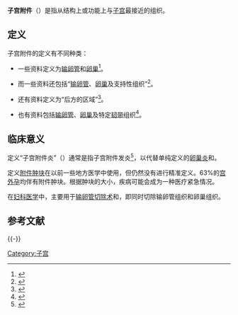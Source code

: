 {{Infobox anatomy
| Name        = 子宫附件 
| Latin       = adnexa uteri
| Image       = Scheme female reproductive system-zh yue.svg
| Caption     = 女性解剖示意图正面  
| Image2      = Gray1161 zh.png 
| Caption2    = 子宫及右侧阔韧带后面 
| Precursor   =
| System      =
| Artery      =
| Vein        =
| Nerve       =
| Lymph       =
}}
'''子宫附件'''（{{lang|en|adnexa of uterus, uterine appendages}}）是指从结构上或功能上与[[子宫|子宫]]最接近的组织。

==定义==
子宫附件的定义有不同种类：
* 一些资料定义为[[输卵管|输卵管]]和[[卵巢|卵巢]]<ref name="isbn0-7817-4190-4">{{cite book |author=Worzala, Katherine; Dale Berg |title=Atlas of adult physical diagnosis |url=https://archive.org/details/atlasofadultphys0000berg |publisher=Lippincott Williams & Wilkins |location=Hagerstwon, MD |year=2006 |pages=[https://archive.org/details/atlasofadultphys0000berg/page/66 66] |isbn=0-7817-4190-4 |oclc= |doi= |accessdate=}}</ref>。

* 而一些资料还包括“[[输卵管|输卵管]]、[[卵巢|卵巢]]及支持性组织”<ref name="isbn0-443-07088-1">{{cite book |author=Ramsden, Ian; Philip Welsby |title=Clinical history taking and examination: an illustrated color text |url=https://archive.org/details/clinicalhistoryt0000wels |publisher=Churchill Livingstone |location=Edinburgh |year=2002 |pages=[https://archive.org/details/clinicalhistoryt0000wels/page/65 65] |isbn=0-443-07088-1 |oclc= |doi= |accessdate=}}</ref>。

* 还有资料定义为“{{link-en|阔韧带|broad ligaments}}后方的{{link-en|小盆腔|true pelvis}}区域”<ref name="isbn0-7216-4585-2">{{cite book |author=Reva Arnez Curry; Tempkin, Betty Bates |title=Ultrasonography: an introduction to normal structure and functional anatomy |url=https://archive.org/details/ultrasonographyi0000unse |publisher=W.B. Saunders Co |location=Philadelphia |year=1995 |pages=[https://archive.org/details/ultrasonographyi0000unse/page/222 222] |isbn=0-7216-4585-2 |oclc= |doi= |accessdate=}}</ref>。

* 也有资料包括[[输卵管|输卵管]]、[[卵巢|卵巢]]及特定[[韧带|韧带]]组织<ref>{{DorlandsDict|one/000007040|uterine appendages}}</ref>。

==临床意义==
定义“子宫附件炎”（{{lang|en|adnexitis}}）通常是指子宫附件发炎<ref name="urlAdnexitis - Definition and More from Merriam-Websters Free Medical Dictionary">{{cite web|url=http://www.merriam-webster.com/medical/adnexitis|title=Adnexitis - Definition and More from Merriam-Webster's Free Medical Dictionary|format=|work=|accessdate=2010-03-09|archiveurl=https://web.archive.org/web/20100221132420/http://www.merriam-webster.com/medical/adnexitis|archivedate=2010-02-21|deadurl=no}}</ref>，以代替单纯定义的[[卵巢炎|卵巢炎]]和{{link-en|输卵管炎|salpingitis}}。

定义[[附件肿块|附件肿块]]在以前一些地方医学中使用，但仍然没有进行精准定义。63%的[[宫外孕|宫外孕]]均伴有附件肿块。根据肿块的大小，疾病可能会成为一种医疗紧急情况。

在[[妇科医学|妇科医学]]中，{{link-en|子宫附件切除术|Adnexectomy}}主要用于[[输卵管切除术|输卵管切除术]]和{{link-en|卵巢切除术|Oophorectomy}}，即同时切除输卵管组织和卵巢组织。

== 参考文献 ==
{{Reflist}}

{{-}}
{{女性生殖系統}}

[[Category:子宫|Category:子宫]]